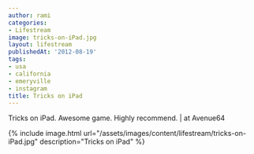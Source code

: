 ```yaml
---
author: rami
categories:
- Lifestream
image: tricks-on-iPad.jpg
layout: lifestream
publishedAt: '2012-08-19'
tags:
- usa
- california
- emeryville
- instagram
title: Tricks on iPad
---
```


Tricks on iPad. Awesome game. Highly recommend. | at Avenue64

{% include image.html url="/assets/images/content/lifestream/tricks-on-iPad.jpg" description="Tricks on iPad" %}